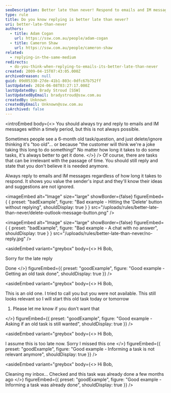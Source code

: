 ```yaml
---
seoDescription: Better late than never! Respond to emails and IM messages, no matter how long it takes, to show you value the sender's input and ideas.
type: rule
title: Do you know replying is better late than never?
uri: better-late-than-never
authors:
  - title: Adam Cogan
    url: https://ssw.com.au/people/adam-cogan
  - title: Cameron Shaw
    url: https://ssw.com.au/people/cameron-shaw
related:
  - replying-in-the-same-medium
redirects:
  - do-you-think-when-replying-to-emails-its-better-late-than-never
created: 2009-04-15T07:43:05.000Z
archivedreason: null
guid: 09d05330-27de-41b1-803c-0dfc67b752ff
lastUpdated: 2024-06-08T03:27:17.000Z
lastUpdatedBy: Brady Stroud [SSW]
lastUpdatedByEmail: bradystroud@ssw.com.au
createdBy: Unknown
createdByEmail: Unknown@ssw.com.au
isArchived: false
---
```


<introEmbed
  body={<>
You should always try and reply to emails and IM messages within a timely period, but this is not always possible.

Sometimes people see a 6-month old task/question, and just delete/ignore thinking it's "too old"... or because "the customer will think we're a joke taking this long to do something!" No matter how long it takes to do some tasks, it's always better to get it done.
  </>}
/>
Of course, there are tasks that can be irrelevant with the passage of time. You should still reply and state that you don't believe it is needed anymore.

Always reply to emails and IM messages regardless of how long it takes to respond. It shows you value the sender's input and they'll know their ideas and suggestions are not ignored.

<imageEmbed
  alt="Image"
  size="large"
  showBorder={false}
  figureEmbed={ {
    preset: "badExample",
    figure: "Bad example - Hitting the 'Delete' button without replying",
    shouldDisplay: true
  } }
  src="/uploads/rules/better-late-than-never/delete-outlook-message-button.png"
/>

<imageEmbed
  alt="Image"
  size="large"
  showBorder={false}
  figureEmbed={ {
    preset: "badExample",
    figure: "Bad example - A chat with no answer",
    shouldDisplay: true
  } }
  src="/uploads/rules/better-late-than-never/no-reply.jpg"
/>

<asideEmbed
  variant="greybox"
  body={<>
    Hi Bob,

Sorry for the late reply

Done
  </>}
  figureEmbed={{
    preset: "goodExample",
    figure: "Good example - Getting an old task done",
    shouldDisplay: true
  }}
/>

<asideEmbed
  variant="greybox"
  body={<>
    Hi Bob,

This is an old one. I tried to call you but you were not available. This still looks relevant so I will start this old task today or tomorrow

1. Please let me know if you don't want that

  </>}
  figureEmbed={{
    preset: "goodExample",
    figure: "Good example - Asking if an old task is still wanted",
    shouldDisplay: true
  }}
/>

<asideEmbed
  variant="greybox"
  body={<>
    Hi Bob,

I assume this is too late now. Sorry I missed this one
  </>}
  figureEmbed={{
    preset: "goodExample",
    figure: "Good example - Informing a task is not relevant anymore",
    shouldDisplay: true
  }}
/>

<asideEmbed
  variant="greybox"
  body={<>
    Hi Bob,

Cleaning my inbox...
Checked and this task was already done a few months ago
  </>}
  figureEmbed={{
    preset: "goodExample",
    figure: "Good example - Informing a task was already done",
    shouldDisplay: true
  }}
/>
